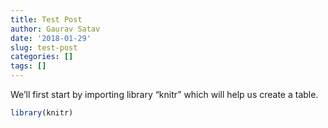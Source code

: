 ```yaml
---
title: Test Post
author: Gaurav Satav
date: '2018-01-29'
slug: test-post
categories: []
tags: []
---
```


We'll first start by importing library "knitr" which will help us create a table.

```r
library(knitr)
```


